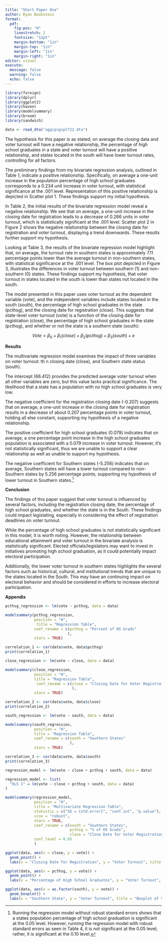 ```yaml
---
title: "Short Paper One"
author: Ryan Bookstein
format:
  pdf:
    fig-pos: "H"
    linestretch: 2
    fontsize: "12pt"
    margin-bottom: "1in"
    margin-top: "1in"
    margin-left: "1in"
    margin-right: "1in"
editor: visual
execute: 
  message: false
  warning: false
  echo: false
---
```


```r
library(foreign)
library(dplyr)
library(ggplot2)
library(haven)
library(modelsummary)
library(broom)
library(sandwich)

data <- read_dta("aggcpsgvpt722.dta")
```

The hypothesis for this paper is as stated; on average the closing data and voter turnout will have a negative relationship, the percentage of high school graduates in a state and voter turnout will have a positive relationship, and states located in the south will have lower turnout rates, controlling for all factors.

The preliminary findings from my bivariate regression analysis, outlined in Table 1, indicate a positive relationship. Specifically, on average a one-unit increase in the population percentage of high school graduates corresponds to a 0.234 unit increase in voter turnout, with statistical significance at the .001 level. Representation of this positive relationship is depicted in Scatter plot 1. These findings support my initial hypothesis.

In Table 2, the initial results of the bivariate regression model reveal a negative relationship. We see that on average, a one-unit increase in the closing date for registration leads to a decrease of 0.266 units in voter turnout, which is statistically significant at the .001 level. Scatter plot 2 in Figure 2 shows the negative relationship between the closing date for registration and voter turnout, displaying a trend downwards. These results further support my hypothesis.

Looking at Table 3, the results of the bivariate regression model highlight that, on average, the turnout rate in southern states is approximately 7.11 percentage points lower than the average turnout in non-southern states, with statistical significance at the .001 level. The box plot depicted in Figure 3, illustrates the differences in voter turnout between southern (1) and non-southern (0) states. These findings support my hypothesis, that voter turnout in states located in the south is lower than states not located in the south.

The model presented in this paper uses voter turnout as the dependent variable (vote), and the independent variables include states located in the south (south), the percentage of high school graduates in the state (pcthsg), and the closing date for registration (close). This suggests that state-level voter turnout (vote) is a function of the closing date for registration (close), the percentage of high school graduates in the state (pcthsg), and whether or not the state is a southern state (south):

$$
Vote = \beta_0+\beta_1(close)+\beta_2(pcthsg)+\beta_3(south)+e
$$

**Results**

The multivariate regression model examines the impact of three variables on voter turnout: th n closing date (close), and Southern state status (south).

The intercept (66.412) provides the predicted average voter turnout when all other variables are zero, but this value lacks practical significance. The likelihood that a state has a population with no high school graduates is very low.

The negative coefficient for the registration closing date (-0.207) suggests that on average, a one-unit increase in the closing date for registration results in a decrease of about 0.207 percentage points in voter turnout, holding all else constant, supporting my hypothesis of a negative relationship.

The positive coefficient for high school graduates (0.079) indicates that on average, a one percentage point increase in the high school graduates population is associated with a 0.079 increase in voter turnout. However, it's not statistically significant, thus we are unable to support a clear relationship as well as unable to support my hypothesis.

The negative coefficient for Southern states (-5.256) indicates that on average, Southern states will have a lower turnout compared to non-Southern states by 5.256 percentage points, supporting my hypothesis of lower turnout in Southern states.[^1]

[^1]: Running the regression model without robust standard errors shows that a states population percentage of high school graduation is significant at the 0.05 level. However, running the regression model with robust standard errors as seen in Table 4, it is not significant at the 0.05 level; rather, it is significant at the 0.10 level.

**Conclusion**

The findings of this paper suggest that voter turnout is influenced by several factors, including the registration closing date, the percentage of high school graduates, and whether the state is in the South. These findings could impact legislating, especially in considering the effect of registration deadlines on voter turnout.

While the percentage of high school graduates is not statistically significant in this model, it is worth noting. However, the relationship between educational attainment and voter turnout in the bivariate analysis is statistically significant. Elected officials/legislators may want to invest in initiatives promoting high school graduation, as it could potentially impact electoral participation.

Additionally, the lower voter turnout in southern states highlights the several factors such as historical, cultural, and institutional trends that are unique to the states located in the South. This may have an continuing impact on electoral behavior and should be considered in efforts to increase electoral participation.

**Appendix**

```r
pcthsg_regression <- lm(vote ~ pcthsg, data = data)

modelsummary(pcthsg_regression,
             position = "H",
              title = "Regression Table",
             coef_rename = c(pcthsg = "Percent of HS Grads"
                            ),
             stars = TRUE)

correlation_1 <- cor(data$vote, data$pcthsg)
print(correlation_1)
```

```r
close_regression <- lm(vote ~ close, data = data)

modelsummary(close_regression,
             position = "H",
             title = "Regression Table",
              coef_rename = c(close = "Closing Date for Voter Registration"
                              ),
             stars = TRUE)

correlation_2 <- cor(data$vote, data$close)
print(correlation_2)
```

```r
south_regression <- lm(vote ~ south, data = data)

modelsummary(south_regression,
             position = "H",
             title = "Regression Table",
             coef_rename = c(south = "Southern States"
                             ),
             stars = TRUE)

correlation_3 <- cor(data$vote, data$south)
print(correlation_3)
```

```r
regression_model <- lm(vote ~ close + pcthsg + south, data = data)

regression_model <- list(
  "OLS 1" = lm(vote ~ close + pcthsg + south, data = data)
)

modelsummary(regression_model,
             position = "H",
             title = "Multivariate Regression Table",
             statistic = c("SE = {std.error}", "conf.int", "p.value"),
             vcov = "robust",
             stars = TRUE,
             coef_rename = c(south = "Southern States",
                             pcthsg = "% of HS Grads",
                             close = "Close Date for Voter Registration"),
             conf_level = 0.95
             )
```

```r
ggplot(data, aes(x = close, y = vote)) +
  geom_point() +
  labs(x = "Closing Date for Registration", y = "Voter Turnout", title = "Scatterplot of Voter Turnout vs. Closing Date")
```

```r
ggplot(data, aes(x = pcthsg, y = vote)) +
  geom_point() +
  labs(x = "Percentage of High School Graduates", y = "Voter Turnout", title = "Scatterplot of Voter Turnout vs. % HS Grads")
```

```r
ggplot(data, aes(x = as.factor(south), y = vote)) +
  geom_boxplot() +
  labs(x = "Southern State", y = "Voter Turnout", title = "Boxplot of Voter Turnout by Southern State")
```
